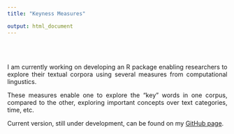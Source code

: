 ```yaml
---
title: "Keyness Measures"

output: html_document
---
```

<br>
<br>
<div style="text-align: justify">
I am currently working on developing an R package enabling researchers
to explore their textual corpora using several measures from 
computational lingustics.

These measures enable one to explore the "key" words in one corpus, compared to 
the other, exploring important concepts over text categories, time, etc. 

Current version, still under development, can be found on my
[GitHub page](https://github.com/amacanovic/KeynessMeasures). 

</div>